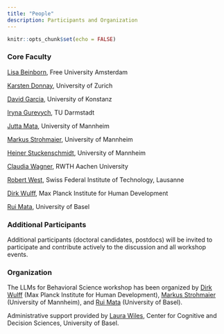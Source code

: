 ```yaml
---
title: "People"
description: Participants and Organization
---
```


```r
knitr::opts_chunk$set(echo = FALSE)
```

### Core Faculty

[Lisa Beinborn](https://beinborn.eu), Free University Amsterdam

[Karsten Donnay](https://www.karstendonnay.net), University of Zurich

[David Garcia](https://dgarcia.eu), University of Konstanz

[Iryna Gurevych](https://www.informatik.tu-darmstadt.de/ukp/ukp_home/head_ukp/index.en.jsp), TU Darmstadt

[Jutta Mata](https://www.sowi.uni-mannheim.de/mata/), University of Mannheim

[Markus Strohmaier](http://markusstrohmaier.info), University of Mannheim

[Heiner Stuckenschmidt](https://www.uni-mannheim.de/dws/people/professors/prof-dr-heiner-stuckenschmidt/), University of Mannheim

[Claudia Wagner](http://claudiawagner.info), RWTH Aachen University

[Robert West](https://people.epfl.ch/robert.west), Swiss Federal Institute of Technology, Lausanne

[Dirk Wulff](https://www.mpib-berlin.mpg.de/staff/dirk-wulff), Max Planck Institute for Human Development

[Rui Mata](https://psychologie.unibas.ch/de/fakultaet/abteilungen/cognitive-and-decision-sciences-305/), University of Basel

### Additional Participants

Additional participants (doctoral candidates, postdocs) will be invited to participate and contribute actively to the discussion and all workshop events. 

<!-- Potential additional participants as a function of core faculty recommendations: -->

<!-- [Hendrik Schuff](https://hendrikschuff.de), University of Stuttgart -->

<!-- [Marlene Lutz](https://www.bwl.uni-mannheim.de/en/information-systems/chairs/prof-dr-strohmaier/team/academic-staff/marlene-lutz/), University of Mannheim -->

<!-- [Max Pellert](https://mpellert.at/), University of Mannheim -->

<!-- [Zakir Hussain](https://psychologie.unibas.ch/de/personen/zakir-hussain/about-me/), University of Basel -->

<!-- [Samuel Aeschbach](https://samuelaeschbach.com), Max Planck Institute for Human Development -->

<!-- [Shahar Hechtlinger](https://www.mpib-berlin.mpg.de/person/102108), Max Planck Institute for Human Development -->

<!-- [Ezequiel López López](https://www.mpib-berlin.mpg.de/person/ezequiel-lopez-lopez/171978), Max Planck Institute for Human Development -->

<!-- [Christine Emmer](https://www.sowi.uni-mannheim.de/mata/team/akademische-mitarbeiterinnen-und-mitarbeiter/christine-emmer/), University of Mannheim -->

### Organization

The LLMs for Behavioral Science workshop has been organized by [Dirk Wulff](https://www.mpib-berlin.mpg.de/staff/dirk-wulff) (Max Planck Institute for Human Development), [Markus Strohmaier](http://markusstrohmaier.info) (University of Mannheim), and [Rui Mata](https://psychologie.unibas.ch/de/fakultaet/abteilungen/cognitive-and-decision-sciences-305/) (University of Basel). 

Administrative support provided by [Laura Wiles](https://psychologie.unibas.ch/de/personen/laura-wiles/), Center for Cognitive and Decision Sciences, University of Basel. 
